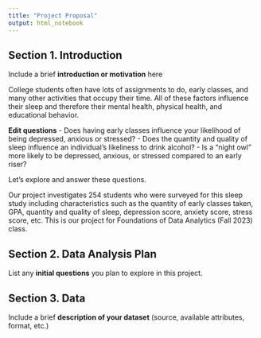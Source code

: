 ```yaml
---
title: "Project Proposal"
output: html_notebook
---
```


## Section 1. Introduction

Include a brief **introduction or motivation** here

College students often have lots of assignments to do, early classes, and many other activities that occupy their time. All of these factors influence their sleep and therefore their mental health, physical health, and educational behavior. 

**Edit questions**
  - Does having early classes influence your likelihood of being depressed, anxious or stressed?
  - Does the quantity and quality of sleep influence an individual's likeliness to drink alcohol?
  - Is a "night owl" more likely to be depressed, anxious, or stressed compared to an early riser?
  
Let's explore and answer these questions.

Our project investigates 254 students who were surveyed for this sleep study including characteristics such as the quantity of early classes taken, GPA, quantity and quality of sleep, depression score, anxiety score, stress score, etc. This is our project for Foundations of Data Analytics (Fall 2023) class.

## Section 2. Data Analysis Plan

List any **initial questions** you plan to explore in this project. 

## Section 3. Data

Include a brief **description of your dataset** (source, available attributes, format, etc.)
